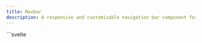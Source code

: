```yaml
---
title: Navbar
description: A responsive and customizable navigation bar component for organizing links, branding, and other content.
---
```


<Tabs>
  <TabItem label="Preview">
    <NavbarPreview client:load />
  </TabItem>
  <TabItem label="Usage">
    ```svelte
    <script lang="ts">
      import {
        Card,
        HoverFollower,
        Menu,
        Navbar,
        Separator,
        themeConfig,
        Window
      } from "@dxdns/feflow"

      let isOpen = $state(false)

      const theme = $derived(themeConfig())
    </script>

    {#snippet logo()}
      <h4 style="margin: 0;">Lo<span style="color: aqua;">Go</span></h4>
    {/snippet}

    {#snippet contentMain(s: string)}
      <main style="min-height: 100vh; width: 80%; margin: 3rem auto;">
        <h2>{s}</h2>
        <p>
          Lorem ipsum dolor sit, amet consectetur adipisicing elit. Magnam tenetur
          voluptates odit illum, autem, alias perspiciatis numquam tempora sequi
          voluptate, iste recusandae nesciunt suscipit. Quasi ipsa dolore tempora ea
          tempore!
        </p>
      </main>
    {/snippet}

    <Window style="max-width: 500px; overflow: auto; position: relative;">
      <Navbar
        id="navFree"
        style="
            display: flex; 
            align-items: center; 
            gap: 1rem;
            margin: 0;
            "
      >
        {@render logo?.()}

        <div style="flex:1;"></div>

        <HoverFollower
          orientation="horizontal"
          bgColor={theme.colors.colorSuccess}
          class={`menu ${isOpen ? "show" : ""}`}
        >
          <Navbar.Item aria-current="page">active</Navbar.Item>
          <Navbar.Item>test1</Navbar.Item>
          <Navbar.Item>test2</Navbar.Item>
        </HoverFollower>

        <Menu id="menu-navFree" style="margin: 0;">
          {#snippet anchor()}
            <Navbar.Item>Open menu</Navbar.Item>
          {/snippet}

          {#snippet items()}
            <Menu.Item href="https://dxdns.dev" target="_blank">test1</Menu.Item>
            <Separator />
            <Menu.Item>test2</Menu.Item>
            <Separator />
            <Menu.Item>test3</Menu.Item>
          {/snippet}
        </Menu>

        <Navbar.Toggler
          id="toggler-1"
          checked={isOpen}
          onclick={() => {
            isOpen = !isOpen
          }}
        />
      </Navbar>
      {@render contentMain?.("navFree")}
    </Window>

    <Window style="height: 500px; width: 500px; overflow: auto;">
      <div style="text-align: center; margin: 5rem 0;">
        <h2>Scroll Down</h2>
        <p>Scroll down to see the sticky effect.</p>
      </div>

      <Navbar
        id="navSticky"
        style="
            position: sticky; 
            top: 0; 
            display: flex; 
            align-items: center; 
            gap: 1rem;
            margin: 0;
            z-index: 1;
            "
        isTranslucent
      >
        <Navbar.Toggler id="toggler-2" />
        <Navbar.Item variant="contained">test1</Navbar.Item>
        <Navbar.Item variant="outlined">test2</Navbar.Item>
        <div style="flex: 1;"></div>
        {@render logo?.()}
      </Navbar>
      <Card style="background: {theme.colors.colorWarning};">
        {@render contentMain?.("navSticky")}
      </Card>
    </Window>
    ```
  </TabItem>
</Tabs>